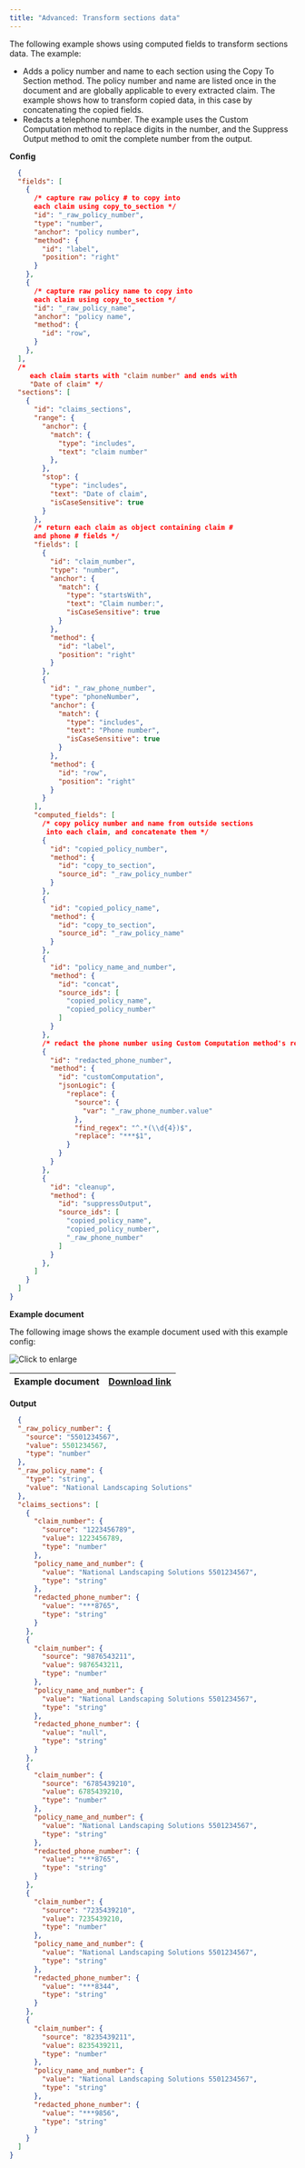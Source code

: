 ```yaml
---
title: "Advanced: Transform sections data"
---
```


The following example shows using computed fields to transform sections data. The example:

* Adds a policy number and name to each section using the Copy To Section method. The policy number and name are listed once in the document and are globally applicable to every extracted claim. The example shows how to transform copied data, in this case by concatenating the copied fields.
* Redacts a telephone number. The example uses the Custom Computation method to replace digits in the number, and the Suppress Output method to omit the complete number from the output.

**Config**



```JSON JSON
  {
  "fields": [
    {
      /* capture raw policy # to copy into 
      each claim using copy_to_section */
      "id": "_raw_policy_number",
      "type": "number",
      "anchor": "policy number",
      "method": {
        "id": "label",
        "position": "right"
      }
    },
    {
      /* capture raw policy name to copy into 
      each claim using copy_to_section */
      "id": "_raw_policy_name",
      "anchor": "policy name",
      "method": {
        "id": "row",
      }
    },
  ],
  /*
     each claim starts with "claim number" and ends with 
     "Date of claim" */
  "sections": [
    {
      "id": "claims_sections",
      "range": {
        "anchor": {
          "match": {
            "type": "includes",
            "text": "claim number"
          },
        },
        "stop": {
          "type": "includes",
          "text": "Date of claim",
          "isCaseSensitive": true
        }
      },
      /* return each claim as object containing claim # 
      and phone # fields */
      "fields": [
        {
          "id": "claim_number",
          "type": "number",
          "anchor": {
            "match": {
              "type": "startsWith",
              "text": "Claim number:",
              "isCaseSensitive": true
            }
          },
          "method": {
            "id": "label",
            "position": "right"
          }
        },
        {
          "id": "_raw_phone_number",
          "type": "phoneNumber",
          "anchor": {
            "match": {
              "type": "includes",
              "text": "Phone number",
              "isCaseSensitive": true
            }
          },
          "method": {
            "id": "row",
            "position": "right"
          }
        }
      ],
      "computed_fields": [
        /* copy policy number and name from outside sections
         into each claim, and concatenate them */
        {
          "id": "copied_policy_number",
          "method": {
            "id": "copy_to_section",
            "source_id": "_raw_policy_number"
          }
        },
        {
          "id": "copied_policy_name",
          "method": {
            "id": "copy_to_section",
            "source_id": "_raw_policy_name"
          }
        },
        {
          "id": "policy_name_and_number",
          "method": {
            "id": "concat",
            "source_ids": [
              "copied_policy_name",
              "copied_policy_number"
            ]
          }
        },
        /* redact the phone number using Custom Computation method's regex replace operation */
        {
          "id": "redacted_phone_number",
          "method": {
            "id": "customComputation",
            "jsonLogic": {
              "replace": {
                "source": {
                  "var": "_raw_phone_number.value"
                },
                "find_regex": "^.*(\\d{4})$",
                "replace": "***$1",
              }
            }
          }
        },
        {
          "id": "cleanup",
          "method": {
            "id": "suppressOutput",
            "source_ids": [
              "copied_policy_name",
              "copied_policy_number",
              "_raw_phone_number"
            ]
          }
        },
      ]
    }
  ]
}
```
**Example document**

The following image shows the example document used with this example config:

![Click to enlarge](/assets/v0/images/final/copy_to_section.png)

| Example document | [Download link](https://raw.githubusercontent.com/sensible-hq/sensible-docs/main/readme-sync/assets/v0/pdfs/sections.pdf) |
| ---------------- | ------------------------------------------------------------------------------------------------------------------------- |

**Output**



```JSON JSON
  {
  "_raw_policy_number": {
    "source": "5501234567",
    "value": 5501234567,
    "type": "number"
  },
  "_raw_policy_name": {
    "type": "string",
    "value": "National Landscaping Solutions"
  },
  "claims_sections": [
    {
      "claim_number": {
        "source": "1223456789",
        "value": 1223456789,
        "type": "number"
      },
      "policy_name_and_number": {
        "value": "National Landscaping Solutions 5501234567",
        "type": "string"
      },
      "redacted_phone_number": {
        "value": "***8765",
        "type": "string"
      }
    },
    {
      "claim_number": {
        "source": "9876543211",
        "value": 9876543211,
        "type": "number"
      },
      "policy_name_and_number": {
        "value": "National Landscaping Solutions 5501234567",
        "type": "string"
      },
      "redacted_phone_number": {
        "value": "null",
        "type": "string"
      }
    },
    {
      "claim_number": {
        "source": "6785439210",
        "value": 6785439210,
        "type": "number"
      },
      "policy_name_and_number": {
        "value": "National Landscaping Solutions 5501234567",
        "type": "string"
      },
      "redacted_phone_number": {
        "value": "***8765",
        "type": "string"
      }
    },
    {
      "claim_number": {
        "source": "7235439210",
        "value": 7235439210,
        "type": "number"
      },
      "policy_name_and_number": {
        "value": "National Landscaping Solutions 5501234567",
        "type": "string"
      },
      "redacted_phone_number": {
        "value": "***8344",
        "type": "string"
      }
    },
    {
      "claim_number": {
        "source": "8235439211",
        "value": 8235439211,
        "type": "number"
      },
      "policy_name_and_number": {
        "value": "National Landscaping Solutions 5501234567",
        "type": "string"
      },
      "redacted_phone_number": {
        "value": "***9856",
        "type": "string"
      }
    }
  ]
}
```